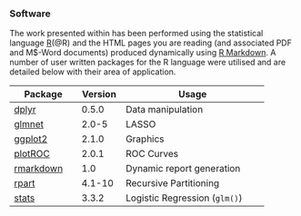 ### Software

The work presented within has been performed using the statistical language [R](https://www.r-project.org/)(@R) and the HTML pages you are reading (and associated PDF and M$-Word documents) produced dynamically using [R Markdown](http://rmarkdown.rstudio.com/).  A number of user written packages for the R language were utilised and are detailed below with their area of application.

Package       | Version | Usage
--------------|---------|-----------------------------
[dplyr](https://cran.r-project.org/web/packages/dplyr/index.html)         | 0.5.0 | Data manipulation
[glmnet](https://cran.r-project.org/web/packages/glmnet/index.html)       | 2.0-5   | LASSO
[ggplot2](https://cran.r-project.org/web/packages/ggplot2/index.html)     | 2.1.0   | Graphics
[plotROC](https://cran.r-project.org/web/packages/plotROC/index.html)     | 2.0.1   | ROC Curves
[rmarkdown](https://cran.r-project.org/web/packages/rmarkdown/index.html) | 1.0     | Dynamic report generation
[rpart](https://cran.r-project.org/web/packages/rmarkdown/index.html)     | 4.1-10  | Recursive Partitioning
[stats](https://cran.r-project.org/web/packages/stats/index.html)         | 3.3.2   | Logistic Regression (`glm()`)
